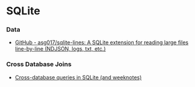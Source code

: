 # SQLite



### Data

- [GitHub - asg017/sqlite-lines: A SQLite extension for reading large files line-by-line (NDJSON, logs, txt, etc.)](https://github.com/asg017/sqlite-lines)


### Cross Database Joins

- [Cross-database queries in SQLite (and weeknotes)](https://simonwillison.net/2021/Feb/21/cross-database-queries/)
